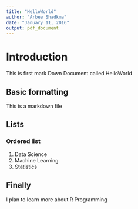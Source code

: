 ```yaml
---
title: "HelloWorld"
author: "Arbee Shadkma"
date: "January 11, 2016"
output: pdf_document
---
```


# Introduction

This is first mark Down Document called HelloWorld

## Basic formatting
This is a markdown file


## Lists

### Ordered list

1. Data Science
2. Machine Learning
3. Statistics

## Finally

I plan to learn more about R Programming
